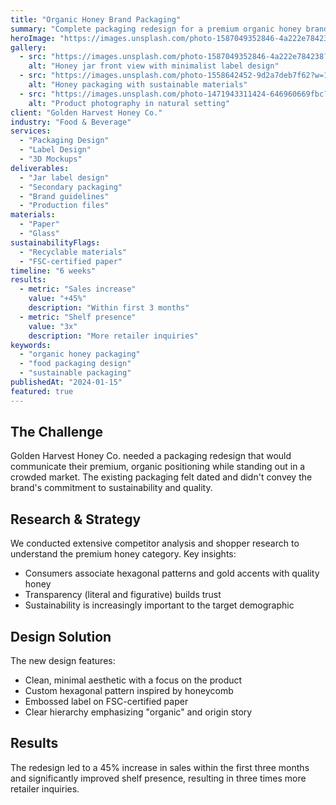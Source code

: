 ```yaml
---
title: "Organic Honey Brand Packaging"
summary: "Complete packaging redesign for a premium organic honey brand, focusing on sustainability and shelf appeal"
heroImage: "https://images.unsplash.com/photo-1587049352846-4a222e784238?w=1920&h=1080&fit=crop"
gallery:
  - src: "https://images.unsplash.com/photo-1587049352846-4a222e784238?w=1200&h=900&fit=crop"
    alt: "Honey jar front view with minimalist label design"
  - src: "https://images.unsplash.com/photo-1558642452-9d2a7deb7f62?w=1200&h=900&fit=crop"
    alt: "Honey packaging with sustainable materials"
  - src: "https://images.unsplash.com/photo-1471943311424-646960669fbc?w=1200&h=900&fit=crop"
    alt: "Product photography in natural setting"
client: "Golden Harvest Honey Co."
industry: "Food & Beverage"
services:
  - "Packaging Design"
  - "Label Design"
  - "3D Mockups"
deliverables:
  - "Jar label design"
  - "Secondary packaging"
  - "Brand guidelines"
  - "Production files"
materials:
  - "Paper"
  - "Glass"
sustainabilityFlags:
  - "Recyclable materials"
  - "FSC-certified paper"
timeline: "6 weeks"
results:
  - metric: "Sales increase"
    value: "+45%"
    description: "Within first 3 months"
  - metric: "Shelf presence"
    value: "3x"
    description: "More retailer inquiries"
keywords:
  - "organic honey packaging"
  - "food packaging design"
  - "sustainable packaging"
publishedAt: "2024-01-15"
featured: true
---
```


## The Challenge

Golden Harvest Honey Co. needed a packaging redesign that would communicate their premium, organic positioning while standing out in a crowded market. The existing packaging felt dated and didn't convey the brand's commitment to sustainability and quality.

## Research & Strategy

We conducted extensive competitor analysis and shopper research to understand the premium honey category. Key insights:
- Consumers associate hexagonal patterns and gold accents with quality honey
- Transparency (literal and figurative) builds trust
- Sustainability is increasingly important to the target demographic

## Design Solution

The new design features:
- Clean, minimal aesthetic with a focus on the product
- Custom hexagonal pattern inspired by honeycomb
- Embossed label on FSC-certified paper
- Clear hierarchy emphasizing "organic" and origin story

## Results

The redesign led to a 45% increase in sales within the first three months and significantly improved shelf presence, resulting in three times more retailer inquiries.
